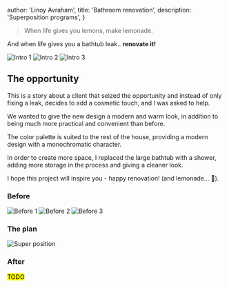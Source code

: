 

  author: 'Linoy Avraham',
  title: 'Bathroom renovation',
  description: 'Superposition programs',
}


> When life gives you lemons, make lemonade.

And when life gives you a bathtub leak.. <b>renovate it!</b>

<ThreeColumnLayout>
  <Image src={intro1} alt="Intro 1"/>
  <Image src={intro2} alt="Intro 2"/>
  <Image src={intro3} alt="Intro 3"/>
</ThreeColumnLayout>

## The opportunity

This is a story about a client that seized the opportunity and instead of only fixing a leak, decides to add a cosmetic touch, and I was asked to help.

We wanted to give the new design a modern and warm look, in addition to being much more practical and convenient than before.

The color palette is suited to the rest of the house, providing a modern design with a monochromatic character.

In order to create more space, I replaced the large bathtub with a shower, adding more storage in the process and giving a cleaner look.

I hope this project will inspire you - happy renovation! (and lemonade... 🍋).

### Before

<ThreeColumnLayout>
  <Image src={before1} alt="Before 1"/>
  <Image src={before2} alt="Before 2"/>
  <Image src={before3} alt="Before 3" style={{ width: '90%' }}/>
</ThreeColumnLayout>

### The plan

<Image src={superPosition} alt="Super position"/>

### After

<mark>TODO</mark>